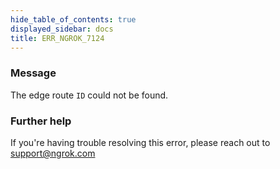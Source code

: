 ```yaml
---
hide_table_of_contents: true
displayed_sidebar: docs
title: ERR_NGROK_7124
---
```


### Message

The edge route `ID` could not be found.

### Further help

If you're having trouble resolving this error, please reach out to [support@ngrok.com](mailto:support@ngrok.com?subject=Help%20with%20ERR_NGROK_7124)
